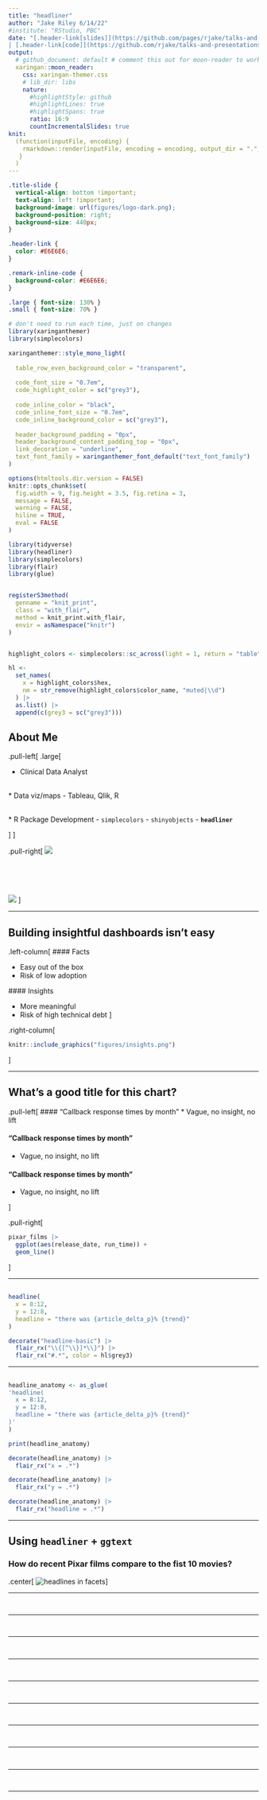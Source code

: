 ```yaml
---
title: "headliner"
author: "Jake Riley 6/14/22"
#institute: "RStudio, PBC"
date: "[.header-link[slides]](https://github.com/pages/rjake/talks-and-presentations/.../README.html) 
| [.header-link[code]](https://github.com/rjake/talks-and-presentations/.../README.md)"
output:
  # github_document: default # comment this out for moon-reader to work
  xaringan::moon_reader:
    css: xaringan-themer.css
    # lib_dir: libs
    nature:
      #highlightStyle: github
      #highlightLines: true
      #highlightSpans: true
      ratio: 16:9
      countIncrementalSlides: true
knit:
  (function(inputFile, encoding) {
    rmarkdown::render(inputFile, encoding = encoding, output_dir = ".", output_format = "all")
   }
  )
---
```


```css
.title-slide {
  vertical-align: bottom !important;
  text-align: left !important;
  background-image: url(figures/logo-dark.png);
  background-position: right;
  background-size: 440px;
}

.header-link {
  color: #E6E6E6;
}

.remark-inline-code {
  background-color: #E6E6E6;
}

.large { font-size: 130% }
.small { font-size: 70% }
```


```r
# don't need to run each time, just on changes
library(xaringanthemer)
library(simplecolors)

xaringanthemer::style_mono_light(
  
  table_row_even_background_color = "transparent",
  
  code_font_size = "0.7em",
  code_highlight_color = sc("grey3"),
  
  code_inline_color = "black",
  code_inline_font_size = "0.7em",
  code_inline_background_color = sc("grey3"),
  
  header_background_padding = "0px",
  header_background_content_padding_top = "0px",
  link_decoration = "underline",
  text_font_family = xaringanthemer_font_default("text_font_family")
)
```


```r
options(htmltools.dir.version = FALSE)
knitr::opts_chunk$set(
  fig.width = 9, fig.height = 3.5, fig.retina = 3,
  message = FALSE,
  warning = FALSE,
  hiline = TRUE,
  eval = FALSE
)

library(tidyverse)
library(headliner)
library(simplecolors)
library(flair)
library(glue)


registerS3method(
  genname = "knit_print",
  class = "with_flair",
  method = knit_print.with_flair,
  envir = asNamespace("knitr")
)


highlight_colors <- simplecolors::sc_across(light = 1, return = "table")

hl <- 
  set_names(
    x = highlight_colors$hex,
    nm = str_remove(highlight_colors$color_name, "muted|\\d")
  ) |> 
  as.list() |> 
  append(c(grey3 = sc("grey3")))

```


## About Me

.pull-left[
.large[

* Clinical Data Analyst

<br>
* Data viz/maps
    - Tableau, Qlik, R

<br>
* R Package Development
    - `simplecolors`
    - `shinyobjects`
    - **`headliner`**
    
]
]

.pull-right[
![](figures/chop.png)

<br><br><br>

![](figures/pkgs.png)
]

---

## Building insightful dashboards isn't easy

.left-column[
 #### Facts
 
 * Easy out of the box
 * Risk of low adoption


 #### Insights
 
 * More meaningful
 * Risk of high technical debt
]

.right-column[
```r
knitr::include_graphics("figures/insights.png")
```
]

---

## What's a good title for this chart?

.pull-left[
#### "Callback response times by month"
* Vague, no insight, no lift

#### "Callback response times by month"
* Vague, no insight, no lift

#### "Callback response times by month"
* Vague, no insight, no lift

]

.pull-right[

```r
pixar_films |> 
  ggplot(aes(release_date, run_time)) +
  geom_line()
```
]


---


##

```r
headline(
  x = 8:12,
  y = 12:8,
  headline = "there was {article_delta_p}% {trend}"
)
```

```r
decorate("headline-basic") |> 
  flair_rx("\\{[^\\}]*\\}") |> 
  flair_rx("#.*", color = hl$grey3)
```

---

##

```r
headline_anatomy <- as_glue(
'headline(
  x = 8:12,
  y = 12:8,
  headline = "there was {article_delta_p}% {trend}"
)'
)
```

```r
print(headline_anatomy)
```

```r
decorate(headline_anatomy) |> 
  flair_rx("x = .*")
```

```r
decorate(headline_anatomy) |> 
  flair_rx("y = .*")
```

```r
decorate(headline_anatomy) |> 
  flair_rx("headline = .*")
```

---


## Using `headliner` + `ggtext`

### How do recent Pixar films compare to the fist 10 movies?
.center[
  ![headlines in facets](figures/pixar-plots.png)
]


---

##

```r

```

---

##

```r

```

---

##

```r

```

---

##

```r

```

---

##

```r

```

---

##

```r

```

---

##

```r

```

---

##

```r

```

---

##

```r

```

---
